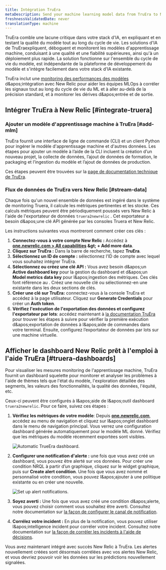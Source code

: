 ```yaml
---
title: Intégration TruEra
metaDescription: Send your machine learning model data from TruEra to New Relic to understand your model's performance.
freshnessValidatedDate: never
translationType: machine
---
```


TruEra comble une lacune critique dans votre stack d&apos;IA, en expliquant et en testant la qualité du modèle tout au long du cycle de vie. Les solutions d&apos;IA de TruEraexpliquent, déboguent et monitorent les modèles d&apos;apprentissage machine, conduisant à une qualité et une fiabilité supérieures, ainsi qu&apos;à un déploiement plus rapide. La solution fonctionne sur l&apos;ensemble du cycle de vie du modèle, est indépendante de la plateforme de développement du modèle et s&apos;intègre facilement dans votre stack d&apos;IA existante.

TruEra inclut une [monitoring des performances des modèles](/docs/alerts-applied-intelligence/mlops/get-started/intro-mlops/) d&amp;apos;intégration avec New Relic pour aider les équipes MLOps à corréler les signaux tout au long du cycle de vie du ML et à aller au-delà de la précision standard, et à monitorer les dérives d&amp;apos;entrée et de sortie.

## Intégrer TruEra à New Relic [#integrate-truera]

### Ajouter un modèle d&apos;apprentissage machine à TruEra [#add-mlm]

TruEra fournit une interface de ligne de commande (CLI) et un client Python pour ingérer le modèle d&apos;apprentissage machine et d&apos;autres données. Les étapes pour ajouter un modèle à l’aide de la CLI incluent la création d’un nouveau projet, la collecte de données, l’ajout de données de formation, le packaging et l’ingestion du modèle et l’ajout de données de production.

Ces étapes peuvent être trouvées sur la [page de documentation technique de TruEra](https://truera.com/newrelicintegration/).

### Flux de données de TruEra vers New Relic [#stream-data]

Chaque fois qu&apos;un nouvel ensemble de données est ingéré dans le système de monitoring Truera, il calcule les métriques pertinentes et les stocke. Ces calculs métriques peuvent être périodiquement poussés vers New Relic à l&apos;aide de l&apos;exportateur de données `truera2newrelic` . Cet exportateur a besoin d&amp;apos;une clé API générée par les consoles Truera et New Relic.

Les instructions suivantes vous montreront comment créer ces clés :

1. **Connectez-vous à votre compte New Relic :** Accédez à <DNT>**[one.newrelic.com &gt; All capabilities](https://one.newrelic.com/all-capabilities) &amp;gt; + Add more data**</DNT>.
2. **Cliquez sur TruEra :** Dans la barre de recherche, tapez <DNT>**TruEra**</DNT>.
3. **Sélectionnez un ID de compte :** sélectionnez l’ID de compte avec lequel vous souhaitez intégrer TruEra.
4. **Sélectionnez ou créez une clé API :** Vous avez besoin d&amp;apos;un <DNT>**Active dashboard key**</DNT> pour la gestion du dashboard et d&amp;apos;un <DNT>**Model metrics data key**</DNT> pour l&amp;apos;ingestion des métriques. Ces clés font référence au <InlinePopover type="licenseKey" />. Créez une nouvelle clé ou sélectionnez-en une existante dans les deux sections de clés.
5. **Créer une clé sur TruEra:** connectez-vous à la console TruEra et accédez à la page utilisateur. Cliquez sur <DNT>**Generate Credentials**</DNT> pour créer un <DNT>**Auth token**</DNT>.
6. **Vérifiez l&apos;exécution de l&apos;exportation des données et configurez l&apos;exportateur par lots**: accédez maintenant à [la documentation TruEra](https://truera.com/newrelicintegration/) pour trouver les étapes à suivre pour vérifier la première exécution d&amp;apos;exportation de données à l&amp;apos;aide de commandes dans votre terminal. Ensuite, configurez l’exportateur de données par lots sur une machine virtuelle.

<InstallFeedback />

## Afficher le dashboard New Relic prêt à l&apos;emploi à l&apos;aide TruEra [#truera-dashboards]

Pour visualiser les mesures monitoring de l&apos;apprentissage machine, TruEra fournit un dashboard squelette pour monitorer et analyser les problèmes à l&apos;aide de thèmes tels que l&apos;état du modèle, l&apos;exploration détaillée des segments, les valeurs des fonctionnalités, la qualité des données, l&apos;équité, etc.

Ceux-ci <InlinePopover type="dashboards" />peuvent être configurés à l&amp;apos;aide de l&amp;apos;outil dashboard `truera2newrelic`. Pour ce faire, suivez ces étapes :

1. **Vérifiez les métriques de votre modèle**: Depuis <DNT>**[one.newrelic.com](https://one.newrelic.com/all-capabilities)**</DNT>, accédez au menu de navigation et cliquez sur l&amp;apos;onglet dashboard dans le menu de navigation principal. Vous verrez une configuration dashboard générée automatiquement pour le modèle ML donné. Vérifiez que les métriques du modèle récemment exportées sont visibles.

   <img title="Automatic TrueEra dashboard" alt="Automatic TrueEra dashboard." src="/images/model-performance-monitoring_screenshot-crop_TruEra-dashboard.webp" />

2. **Configurer une notification d&apos;alerte :** une fois que vous avez créé un dashboard, vous pouvez être alerté sur vos données. Pour créer une condition NRQL <InlinePopover type="alerts" />à partir d’un graphique, cliquez sur le widget graphique, puis sur <DNT>**Create alert condition**</DNT>. Une fois que vous avez nommé et personnalisé votre condition, vous pouvez l&amp;apos;ajouter à une politique existante ou en créer une nouvelle.

   <img title="Set up alert notifications" alt="Set up alert notifications." src="/images/model-performance-monitoring_screenshot-crop_TruEra-alerts.webp" />

3. **Soyez averti :** Une fois que vous avez créé une condition d&amp;apos;alerte, vous pouvez choisir comment vous souhaitez être averti. Consultez notre documentation sur [la façon de configurer le canal de notification](/docs/alerts-applied-intelligence/new-relic-alerts/alert-notifications/notification-channels-control-where-send-alerts/).

4. **Corrélez votre incident :** En plus de la notification, vous pouvez utiliser l&amp;apos;intelligence incident pour corréler votre incident. Consultez notre documentation sur [la façon de corréler les incidents à l&apos;aide de décisions](/docs/alerts-applied-intelligence/applied-intelligence/incident-intelligence/change-applied-intelligence-correlation-logic-decisions/).

Vous avez maintenant intégré avec succès New Relic à TruEra. Les alertes nouvellement créées sont désormais corrélées avec vos alertes New Relic, et vous devriez pouvoir voir les données sur les prédictions nouvellement signalées.